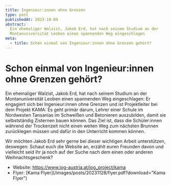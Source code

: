 ```yaml
---
title: Ingenieur:innen ohne Grenzen
type: post
publishedAt: 2023-10-09
abstract:
  Ein ehemaliger Walzist, Jakob Erd, hat nach seinem Studium an der
  Montanuniversität Leoben einen spannenden Weg eingeschlagen
meta:
  - title: Schon einmal von Ingenieur:innen ohne Grenzen gehört?
---
```


# Schon einmal von Ingenieur:innen ohne Grenzen gehört?

Ein ehemaliger Walzist, Jakob Erd, hat nach seinem Studium an der
Montanuniversität Leoben einen spannenden Weg eingeschlagen: Er engagiert sich
bei Ingenieur:innen ohne Grenzen und ist Projektleiter bei dem Projekt KAMA: Es
geht primär darum, Lehrer einer Schule im Nordwesten Tansanias im Schweißen und
Betonieren auszubilden, damit sie selbstständig Zisternen bauen können. Das Ziel
ist, dass die Schüler:innen während der Trockenzeit nicht einen weiten Weg zum
nächsten Brunnen zurücklegen müssen und dafür in den Unterricht kommen können.

Wir möchten Jakob Erd sehr gerne bei dieser wichtigen Arbeit unterstützen,
deswegen: Schaut euch die Website an, erzählt euren Freunden davon und
vielleicht seid ihr ja noch auf der Suche nach dem einen oder anderen
Weihnachtsgeschenk?

- Website: https://www.iog-austria.at/iog_project/kama
- Flyer: [Kama Flyer](/images/posts/20231128/flyer.pdf?download="Kama Flyer")

